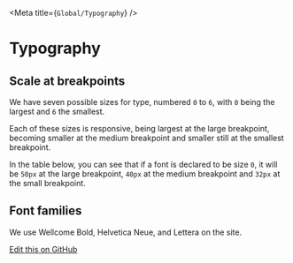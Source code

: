 
<Meta title={`Global/Typography`} />

# Typography

## Scale at breakpoints
We have seven possible sizes for type, numbered `0` to `6`, with `0` being the largest and `6` the smallest.

Each of these sizes is responsive, being largest at the large breakpoint, becoming smaller at the medium breakpoint and smaller still at the smallest breakpoint.

In the table below, you can see that if a font is declared to be size `0`, it will be `50px` at the large breakpoint, `40px` at the medium breakpoint and `32px` at the small breakpoint.

<Canvas>
  <Story story={stories.scale} />
</Canvas>

## Font families

We use Wellcome Bold, Helvetica Neue, and Lettera on the site.

<Canvas>
  <Story story={stories.families} />
</Canvas>

[Edit this on GitHub](https://github.com/wellcometrust/wellcomecollection.org/blob/main/cardigan/stories/global/typography/typography.stories.mdx)

